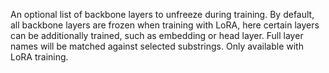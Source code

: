An optional list of backbone layers to unfreeze during training. 
By default, all backbone layers are frozen when training with LoRA, here certain layers can be additionally trained, such as embedding or head layer.
Full layer names will be matched against selected substrings. Only available with LoRA training.
